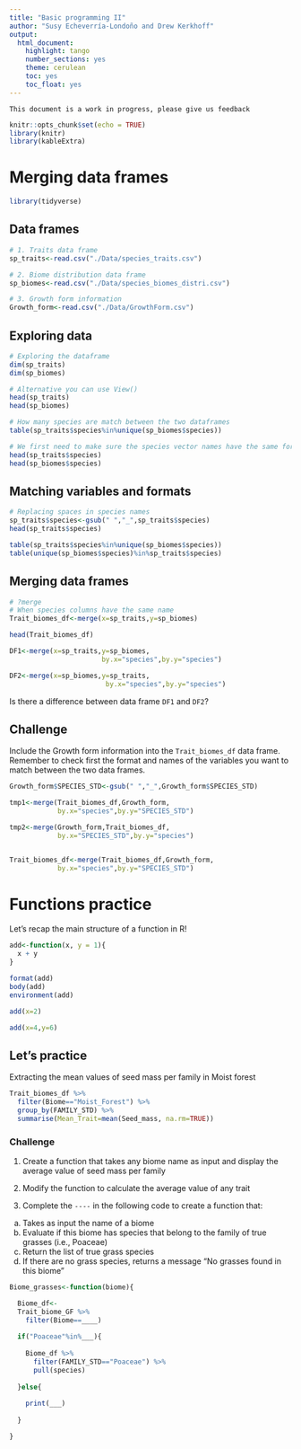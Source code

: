 ```yaml
---
title: "Basic programming II"
author: "Susy Echeverría-Londoño and Drew Kerkhoff"
output:
  html_document:
    highlight: tango
    number_sections: yes
    theme: cerulean
    toc: yes
    toc_float: yes
---
```

``This document is a work in progress, please give us feedback``

```r
knitr::opts_chunk$set(echo = TRUE)
library(knitr)
library(kableExtra)
```

# Merging data frames

```r
library(tidyverse)
```

## Data frames
```r
# 1. Traits data frame
sp_traits<-read.csv("./Data/species_traits.csv")

# 2. Biome distribution data frame
sp_biomes<-read.csv("./Data/species_biomes_distri.csv")

# 3. Growth form information
Growth_form<-read.csv("./Data/GrowthForm.csv")
```

## Exploring data

```r
# Exploring the dataframe
dim(sp_traits)
dim(sp_biomes)

# Alternative you can use View()
head(sp_traits)
head(sp_biomes)

# How many species are match between the two dataframes
table(sp_traits$species%in%unique(sp_biomes$species))

# We first need to make sure the species vector names have the same format
head(sp_traits$species)
head(sp_biomes$species)
```


## Matching variables and formats
```r
# Replacing spaces in species names
sp_traits$species<-gsub(" ","_",sp_traits$species)
head(sp_traits$species)

table(sp_traits$species%in%unique(sp_biomes$species))
table(unique(sp_biomes$species)%in%sp_traits$species)
```


## Merging data frames

```r
# ?merge
# When species columns have the same name
Trait_biomes_df<-merge(x=sp_traits,y=sp_biomes) 

head(Trait_biomes_df)

DF1<-merge(x=sp_traits,y=sp_biomes,
                       by.x="species",by.y="species")

DF2<-merge(x=sp_biomes,y=sp_traits,
                        by.x="species",by.y="species")

```

Is there a difference between data frame `DF1` and `DF2`?

## Challenge

Include the Growth form information into the `Trait_biomes_df` data frame. Remember to check first the format and names of the variables you want to match between the two data frames. 

```r
Growth_form$SPECIES_STD<-gsub(" ","_",Growth_form$SPECIES_STD)

tmp1<-merge(Trait_biomes_df,Growth_form,
            by.x="species",by.y="SPECIES_STD")

tmp2<-merge(Growth_form,Trait_biomes_df,
            by.x="SPECIES_STD",by.y="species")


Trait_biomes_df<-merge(Trait_biomes_df,Growth_form,
            by.x="species",by.y="SPECIES_STD")
```


# Functions practice

Let's recap the main structure of a function in R! 



```r
add<-function(x, y = 1){
  x + y
}

format(add)
body(add)
environment(add)

add(x=2)

add(x=4,y=6)
```

## Let's practice

Extracting the mean values of seed mass per family in Moist forest
```r
Trait_biomes_df %>% 
  filter(Biome=="Moist_Forest") %>% 
  group_by(FAMILY_STD) %>% 
  summarise(Mean_Trait=mean(Seed_mass, na.rm=TRUE))
```

### Challenge
1. Create a function that takes any biome name as input and display the average value of seed mass per family

2. Modify the function to calculate the average value of any trait

3. Complete the `----` in the following code to create a function that:

a. Takes as input the name of a biome
b. Evaluate if this biome has species that belong to the family of true grasses (i.e., Poaceae)
c. Return the list of true grass species
d. If there are no grass species, returns a message "No grasses found in this biome"

```r

Biome_grasses<-function(biome){

  Biome_df<-
  Trait_biome_GF %>% 
    filter(Biome==____)
  
  if("Poaceae"%in%___){
   
    Biome_df %>% 
      filter(FAMILY_STD=="Poaceae") %>% 
      pull(species)
    
  }else{
    
    print(___)
    
  }  

}

```




